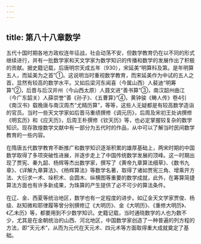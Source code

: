 ```yaml
---
---
---
```

title: 第八十八章数学
---



五代十国时期各地方政权连年征战，社会动荡不安，但数学教育仍在以不同的形式继续进行，并有一批数学家和天文学家为数学知识的传播和数学的发展作出了积极的贡献。据史籍记载，后唐明宗天成五年（930），宋延美“明算科及第。是年明算五人，而延美为之首”①。这说明当时重视数学教育，而宋延美作为中试的五人之首，显然有较高的数学水平。又如后梁河东闻喜（今属山西）人裴迪“明筹算”②，后晋与后汉并州（今山西太原）人聂文进“善书算”③，南汉韶州曲江（今广东韶关）人薛崇誉“善《孙子》、《五曹算》”④，黄钟骏《畴人传》卷4引《南汉书》载晚唐与南汉周杰“尤精历算”，等等，这些人无疑都是有较高数学造诣的官员。当时一些天文学家如后晋马重绩撰修《调元历》，后周及宋初王处讷撰修《明玄历》和《应天历》，后周王朴撰修《钦天历》等，也必定掌握较复杂的数学知识。现存敦煌数学文献中有一部分为五代时的作品，从中可以了解当时民间数学教育的一些内容。

在隋唐五代数学教育不断推广和数学知识逐渐积累的雄厚基础上，两宋时期的中国数学取得了多项突破性进展，并逐步走上了中国传统数学发展的顶峰。这一时期出现了贾宪、秦九韶、杨辉等杰出数学家，撰写了《黄帝九章算法细草》、《数书九章》、《详解九章算法》、《杨辉算法》等数学名著，取得了诸如贾宪三角、增乘开方法、大衍求一术、垛积术、会圆木、纵横图等重要的数学成就，此外，在筹算简捷算法方面也有许多新成果，为珠算的产生提供了必不可少的算法条件。

在辽、金、西夏等统治地区，数学也有一定程度的进步。如辽金天文学家贾俊、杨级、赵知微和耶律履等曾分别撰修辽《大明历》、金《大明历》、《重修大明历》、《乙未历》等，都要用到不少数学知识。史籍记载，当时通晓数学的人也为数不少，尤其是在金朝统治的山西、河北地区，中国数学家创造了一种普遍的列方程的方法，即“天元术”，从而为元代在天元术、四元术等方面取得重大成就奠定了基础。